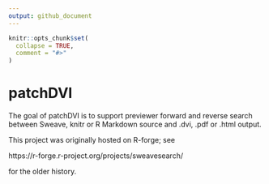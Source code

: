 ```yaml
---
output: github_document
---
```


<!-- README.md is generated from README.Rmd. Please edit that file -->

```r
knitr::opts_chunk$set(
  collapse = TRUE,
  comment = "#>"
)
```

# patchDVI

<!-- badges: start -->
<!-- badges: end -->

The goal of patchDVI is to support previewer forward and reverse search between Sweave, knitr or R Markdown 
source and .dvi, .pdf or .html output.

This project was originally hosted on R-forge; see

  https://r-forge.r-project.org/projects/sweavesearch/
  
for the older history.
